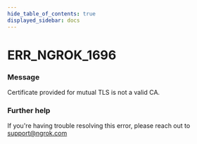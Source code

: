 ```yaml
---
hide_table_of_contents: true
displayed_sidebar: docs
---
```



# ERR_NGROK_1696

### Message

Certificate provided for mutual TLS is not a valid CA.

<ErrorDetails error="err_ngrok_1696" />

### Further help

If you're having trouble resolving this error, please reach out to [support@ngrok.com](mailto:support@ngrok.com?subject=Help%20with%20ERR_NGROK_1696)
